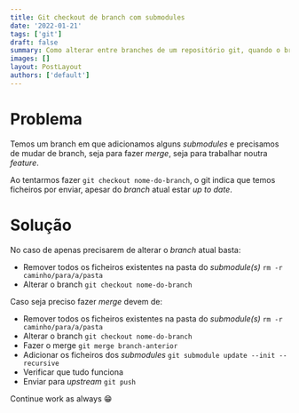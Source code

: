 ```yaml
---
title: Git checkout de branch com submodules
date: '2022-01-21'
tags: ['git']
draft: false
summary: Como alterar entre branches de um repositório git, quando o branch atual tem novos submodules adicionados
images: []
layout: PostLayout
authors: ['default']
---
```


# Problema

Temos um branch em que adicionamos alguns _submodules_ e precisamos de mudar de branch, seja para fazer _merge_, seja para trabalhar noutra _feature_.

Ao tentarmos fazer `git checkout nome-do-branch`, o git indica que temos ficheiros por enviar, apesar do _branch_ atual estar _up to date_.

# Solução

No caso de apenas precisarem de alterar o _branch_ atual basta:

- Remover todos os ficheiros existentes na pasta do _submodule(s)_ `rm -r caminho/para/a/pasta`
- Alterar o branch `git checkout nome-do-branch`

Caso seja preciso fazer _merge_ devem de:

- Remover todos os ficheiros existentes na pasta do _submodule(s)_ `rm -r caminho/para/a/pasta`
- Alterar o branch `git checkout nome-do-branch`
- Fazer o merge `git merge branch-anterior`
- Adicionar os ficheiros dos _submodules_ `git submodule update --init --recursive`
- Verificar que tudo funciona
- Enviar para _upstream_ `git push`

Continue work as always 😁
